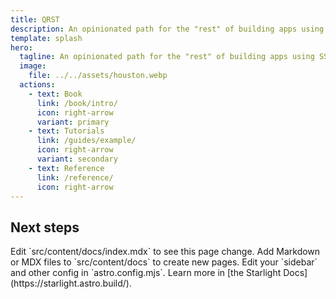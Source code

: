 ```yaml
---
title: QRST
description: An opinionated path for the "rest" of building apps using SST.
template: splash
hero:
  tagline: An opinionated path for the "rest" of building apps using SST.
  image:
    file: ../../assets/houston.webp
  actions:
    - text: Book
      link: /book/intro/
      icon: right-arrow
      variant: primary
    - text: Tutorials
      link: /guides/example/
      icon: right-arrow
      variant: secondary
    - text: Reference
      link: /reference/
      icon: right-arrow
---
```



## Next steps

<CardGrid stagger>
  <Card title="Update content" icon="pencil">
    Edit `src/content/docs/index.mdx` to see this page change.
  </Card>
  <Card title="Add new content" icon="add-document">
    Add Markdown or MDX files to `src/content/docs` to create new pages.
  </Card>
  <Card title="Configure your site" icon="setting">
    Edit your `sidebar` and other config in `astro.config.mjs`.
  </Card>
  <Card title="Read the docs" icon="open-book">
    Learn more in [the Starlight Docs](https://starlight.astro.build/).
  </Card>
</CardGrid>
